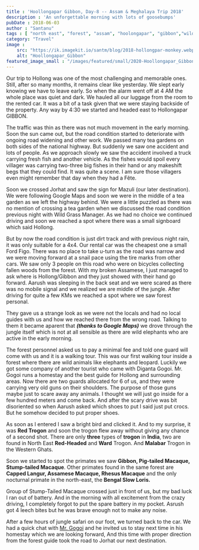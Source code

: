 ```yaml
---
title : 'Hoollongapar Gibbon, Day-8 -- Assam & Meghalaya Trip 2018'
description : 'An unforgettable morning with lots of goosebumps'
pubDate : 2018-06-03
author : "Santanu"
tags : [ "north east", "forest", "assam", "hoolongapar", "gibbon","wildlife"]
category: "Travel"
image : 
    src: "https://ik.imagekit.io/santm/blog/2018-hollongpar-monkey.webp"
    alt: "Hoollongapar_Gibbon"
featured_image_small : "/images/featured/small/2020-Hoollongapar_Gibbon.jpg"
---
```


Our trip to Hollong was one of the most challenging and memorable ones. Still, after so many months, it remains clear like yesterday. We slept early knowing we have to leave early. So when the alarm went off at 4 AM the whole place was quiet and dark. We hauled all our luggage from the room to the rented car. It was a bit of a task given that we were staying backside of the property. Any way by 4:30 we started and headed east to Hollongapar GIBBON.  

The traffic was thin as there was not much movement in the early morning. Soon the sun came out, but the road condition started to deteriorate with ongoing road widening and other work. We passed many tea gardens on both sides of the national highway. But suddenly we saw one accident and lots of people. As we approach slowly we saw the accident involved a truck carrying fresh fish and another vehicle. As the fishes would spoil every villager was carrying two-three big fishes in their hand or any makeshift begs that they could find. It was quite a scene. I am sure those villagers even might remember that day when they had a Fête. 

Soon we crossed Jorhat and saw the sign for Mazuli (our later destination). We were following Google Maps and soon we were in the middle of a tea garden as we left the highway
behind. We were a little puzzled as there was no mention of crossing a tea garden when we discussed the road condition previous night with Wild Grass Manager. As we had no choice we continued driving and soon we reached a spot where there was a small signboard which said Hollong.

But by now the road condition is just dirt track and with previous night rain, it was only suitable for a 4x4. Our rental car was the cheapest one a small Ford Figo. There was no place to take u-turn as the road was narrow and we were moving forward at a snail pace using the tire marks from other cars. We saw only 3 people on this road who were on bicycles
collecting fallen woods from the forest. With my broken Assamese, I just managed to ask where is Hollong/Gibbon and they just showed with their hand go forward. Aarush was sleeping in the back seat and we were scared as there was no mobile signal and we realized we are middle of the jungle. After driving for quite a few KMs we reached a spot where we saw forest personal.

They gave us a strange look as we were not the locals and had no local guides with us and how we reached there from the wrong road. Talking to them it became aparent that  ***(thanks to Google Maps)*** we drove through the jungle itself which is not at all sensible as there are wild elephants who are active in the early morning. 

The forest personnel asked us to pay a minimal fee and told one guard will come with us and it is a walking tour. This was our first walking tour inside a forest where there are wild animals like elephants and leopard. Luckily we got some company of another tourist who came with Diganta Gogoi. Mr. Gogoi runs a homestay and the best guide for Hollong and surrounding areas. Now there are two guards allocated for 6 of us, and they were carrying very old guns on their shoulders. The purpose of those guns maybe just to scare away any animals. I thought we will just go inside for a few hundred meters and come back. And after the scary drive was bit disoriented so when Aarush asked which shoes to put I said just put crocs. But he somehow decided to put proper shoes.  

As soon as I entered I saw a bright bird and clicked it. And to my surprise, it was **Red Trogon** and soon the trogon flew away without giving any chance of a second shot. There are only **three** types of **trogon** in **India**, two are found in North East **Red-Headed** and **Ward** Trogon. And **Malabar** Trogon in the Western Ghats.  

Soon we started to spot the primates we saw **Gibbon, Pig-tailed Macaque, Stump-tailed Macaque**. Other primates found in the same forest are **Capped Langur, Assamese Macaque, Rhesus Macaque** and the only nocturnal primate in the north-east, the **Bengal Slow Loris.**

Group of Stump-Tailed Macaque crossed just in front of us, but my bad luck I ran out of battery. And in the morning with all excitement from the crazy driving, I completely forgot to put the spare battery in my pocket. Asrush got 4 leech bites but he was brave enough not to make any noise.  

After a few hours of jungle safari on our foot, we turned back to the car. We had a quick chat with [Mr. Gogoi](https://www.facebook.com/thegibbontravels/) and he invited us to
stay next time in his homestay which we are looking forward, And this time with proper direction from the forest guide took the road to Jorhat our next destination.

